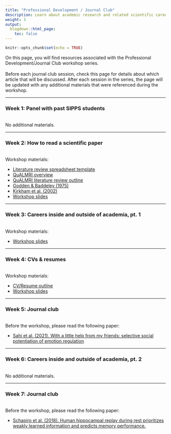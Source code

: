 ```yaml
---
title: "Professional Development / Journal Club"
description: Learn about academic research and related scientific careers, as well as how to digest and think critically about contemporary journal articles.
weight: 3
output:
  blogdown::html_page:
    toc: false
---
```


```r
knitr::opts_chunk$set(echo = TRUE)
```

On this page, you will find resources associated with the Professional Development/Journal Club workshop series.
<br><br>
Before each journal club session, check this page for details about which article that will be discussed. After each session in the series, the page will be updated with any additional materials that were referenced during the workshop.

<hr>

### Week 1: Panel with past SIPPS students
<br>
No additional materials.

<hr>

### Week 2: How to read a scientific paper
<br>
Workshop materials:

<ul>
<li><a href="/workshop_files/2022/prof-dev/LitReivewTable_Template.xlsx" download>Literature review spreadsheet template</a>
<li><a href="/workshop_files/2022/prof-dev/QuALMRI_Handout_1490.pdf" download>QuALMRI overview</a>
<li><a href="/workshop_files/2022/prof-dev/QuALMRI_LitReviewOutline_Template.docx" download>QuALMRI literature review outline</a>
<li><a href="/workshop_files/2022/prof-dev/Godden1975_ContextDependentMemory.pdf" download>Godden & Baddeley (1975)</a>
<li><a href="/workshop_files/2022/prof-dev/Kirkham2002_VisualStatisticalLearning.pdf" download>Kirkham et al. (2002)</a>
<li><a href="/workshop_files/2022/prof-dev/HowToRead_slides.pdf" download>Workshop slides</a>
</ul>

<hr>

### Week 3: Careers inside and outside of academia, pt. 1
<br>
Workshop materials:

<ul>
<li><a href="/workshop_files/2022/prof-dev/sipps_career-options_hdz.pdf" download>Workshop slides</a>
</ul>

<hr>

### Week 4: CVs & resumes
<br>
Workshop materials:

<ul>
<li><a href="/workshop_files/2022/prof-dev/CVResume_outline_worksheet.docx" download>CV/Resume outline</a>
<li><a href="/workshop_files/2022/prof-dev/week4_CVsResumes.pdf" download>Workshop slides</a>
</ul>

<hr>

### Week 5: Journal club
<br>
Before the workshop, please read the following paper:

<ul>
<li><a href="/workshop_files/2022/prof-dev/Sahi_2020.pdf" download>Sahi et al. (2021). With a little help from my friends: selective social potentiation of emotion regulation</a>
</ul>

<hr>

### Week 6: Careers inside and outside of academia, pt. 2
<br>
No additional materials.

<hr>

### Week 7: Journal club
<br>
Before the workshop, please read the following paper:

<ul>
<li><a href="/workshop_files/2022/prof-dev/HippReplay_Schapiro_2018.pdf" download>Schapiro et al. (2018). Human hippocampal replay during rest prioritizes weakly learned information and predicts memory performance.</a>
</ul>